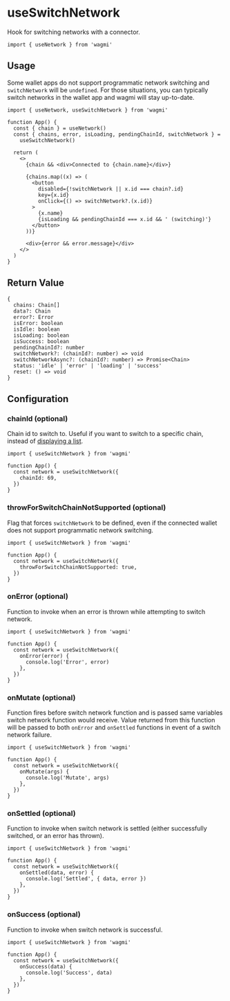 # useSwitchNetwork

Hook for switching networks with a connector.

```tsx
import { useNetwork } from 'wagmi'
```

## Usage

Some wallet apps do not support programmatic network switching and `switchNetwork` will be `undefined`. For those situations, you can typically switch networks in the wallet app and wagmi will stay up-to-date.

```tsx
import { useNetwork, useSwitchNetwork } from 'wagmi'

function App() {
  const { chain } = useNetwork()
  const { chains, error, isLoading, pendingChainId, switchNetwork } =
    useSwitchNetwork()

  return (
    <>
      {chain && <div>Connected to {chain.name}</div>}

      {chains.map((x) => (
        <button
          disabled={!switchNetwork || x.id === chain?.id}
          key={x.id}
          onClick={() => switchNetwork?.(x.id)}
        >
          {x.name}
          {isLoading && pendingChainId === x.id && ' (switching)'}
        </button>
      ))}

      <div>{error && error.message}</div>
    </>
  )
}
```

## Return Value

```tsx
{
  chains: Chain[]
  data?: Chain
  error?: Error
  isError: boolean
  isIdle: boolean
  isLoading: boolean
  isSuccess: boolean
  pendingChainId?: number
  switchNetwork?: (chainId?: number) => void
  switchNetworkAsync?: (chainId?: number) => Promise<Chain>
  status: 'idle' | 'error' | 'loading' | 'success'
  reset: () => void
}
```

## Configuration

### chainId (optional)

Chain id to switch to. Useful if you want to switch to a specific chain, instead of [displaying a list](/docs/hooks/useNetwork#usage).

```tsx {5}
import { useSwitchNetwork } from 'wagmi'

function App() {
  const network = useSwitchNetwork({
    chainId: 69,
  })
}
```

### throwForSwitchChainNotSupported (optional)

Flag that forces `switchNetwork` to be defined, even if the connected wallet does not support programmatic network switching.

```tsx {5}
import { useSwitchNetwork } from 'wagmi'

function App() {
  const network = useSwitchNetwork({
    throwForSwitchChainNotSupported: true,
  })
}
```

### onError (optional)

Function to invoke when an error is thrown while attempting to switch network.

```tsx {5-7}
import { useSwitchNetwork } from 'wagmi'

function App() {
  const network = useSwitchNetwork({
    onError(error) {
      console.log('Error', error)
    },
  })
}
```

### onMutate (optional)

Function fires before switch network function and is passed same variables switch network function would receive. Value returned from this function will be passed to both `onError` and `onSettled` functions in event of a switch network failure.

```tsx {5-7}
import { useSwitchNetwork } from 'wagmi'

function App() {
  const network = useSwitchNetwork({
    onMutate(args) {
      console.log('Mutate', args)
    },
  })
}
```

### onSettled (optional)

Function to invoke when switch network is settled (either successfully switched, or an error has thrown).

```tsx {5-7}
import { useSwitchNetwork } from 'wagmi'

function App() {
  const network = useSwitchNetwork({
    onSettled(data, error) {
      console.log('Settled', { data, error })
    },
  })
}
```

### onSuccess (optional)

Function to invoke when switch network is successful.

```tsx {5-7}
import { useSwitchNetwork } from 'wagmi'

function App() {
  const network = useSwitchNetwork({
    onSuccess(data) {
      console.log('Success', data)
    },
  })
}
```

